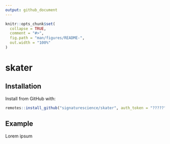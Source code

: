 ```yaml
---
output: github_document
---
```


<!-- README.md is generated from README.Rmd. Please edit that file -->

```r
knitr::opts_chunk$set(
  collapse = TRUE,
  comment = "#>",
  fig.path = "man/figures/README-",
  out.width = "100%"
)
```

# skater

<!-- badges: start -->
<!-- badges: end -->


## Installation

Install from GitHub with:

``` r
remotes::install_github("signaturescience/skater", auth_token = "?????")
```

## Example

Lorem ipsum
